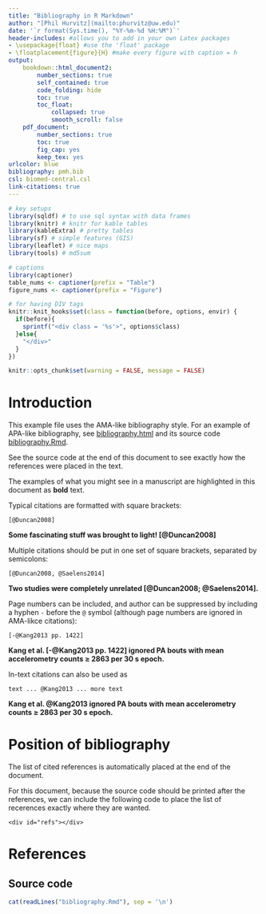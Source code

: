 ```yaml
---
title: "Bibliography in R Markdown"
author: "[Phil Hurvitz](mailto:phurvitz@uw.edu)"
date: '`r format(Sys.time(), "%Y-%m-%d %H:%M")`'
header-includes: #allows you to add in your own Latex packages
- \usepackage{float} #use the 'float' package
- \floatplacement{figure}{H} #make every figure with caption = h
output: 
    bookdown::html_document2:
        number_sections: true
        self_contained: true
        code_folding: hide
        toc: true
        toc_float:
            collapsed: true
            smooth_scroll: false
    pdf_document:
        number_sections: true
        toc: true
        fig_cap: yes
        keep_tex: yes
urlcolor: blue  
bibliography: pmh.bib
csl: biomed-central.csl
link-citations: true
---
```


<!--these following settings control width and also make a DIV tag for black outlines for figures-->
<style type="text/css">
.main-container {
  max-width: 2400px !important;
  margin-left: auto;
  margin-right: auto;
}
</style>

<style>
.outline {
   background-color: #000000;
   padding:1px;
   display: inline-block;
}
</style>


```r
# key setups
library(sqldf) # to use sql syntax with data frames
library(knitr) # knitr for kable tables
library(kableExtra) # pretty tables
library(sf) # simple features (GIS)
library(leaflet) # nice maps
library(tools) # md5sum

# captions
library(captioner)
table_nums <- captioner(prefix = "Table")
figure_nums <- captioner(prefix = "Figure")

# for having DIV tags
knitr::knit_hooks$set(class = function(before, options, envir) {
  if(before){
    sprintf("<div class = '%s'>", options$class)
  }else{
    "</div>"
  }
})

knitr::opts_chunk$set(warning = FALSE, message = FALSE)
```

<!-- for a wide presentation -->
<style type="text/css">
.main-container {
  max-width: 2400px !important;
  margin-left: auto;
  margin-right: auto;
}
</style>

<!-- a DIV for black outline, good for figures-->
<style>
.outline {
   background-color: #000000;
   padding:1px;
   display: inline-block;
}
</style>

# Introduction
This example file uses the AMA-like bibliography style. For an example of APA-like bibliography, see [bibliography.html](bibliography.html) and its source code [bibliography.Rmd](bibliography.Rmd).

See the source code at the end of this document to see exactly how the references were placed in the text.

The examples of what you might see in a manuscript are highlighted in this document as __bold__ text.

Typical citations are formatted with square brackets:

```
[@Duncan2008]
```

__Some fascinating stuff was brought to light! [@Duncan2008]__

Multiple citations should be put in one set of square brackets, separated by semicolons:

```
[@Duncan2008, @Saelens2014]
```

__Two studies were completely unrelated [@Duncan2008; @Saelens2014].__

Page numbers can be included, and author can be suppressed by including a hyphen `-` before the `@` symbol (although page numbers are ignored in AMA-likce citations):

```
[-@Kang2013 pp. 1422]
```

__Kang et al. [-@Kang2013 pp. 1422] ignored PA bouts with mean accelerometry counts $\ge$ 2863 per 30 s epoch.__

In-text citations can also be used as

```
text ... @Kang2013 ... more text
```

__Kang et al. @Kang2013 ignored PA bouts with mean accelerometry counts $\ge$ 2863 per 30 s epoch.__

# Position of bibliography
The list of cited references is automatically placed at the end of the document.

For this document, because the source code should be printed after the references, we can include the following code to place the list of recerences exactly where they are wanted.

```
<div id="refs"></div>
```

# References

<div id="refs"></div>

<h2>Source code</h2>
```r
cat(readLines("bibliography.Rmd"), sep = '\n')
```
